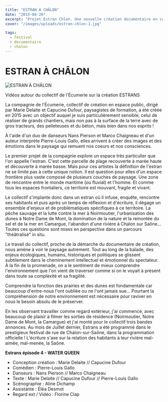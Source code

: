 ```yaml
---
title: "ESTRAN À CHÂLON"
date: "2015-04-20"
excerpt: "Projet Estran Chlon. Une nouvelle création documentaire en cours de développement."
cover: "/images/uploads/estran-chlon-1.jpg"

tags:
  - festival
  - documentaire
  - chalon
---
```


# ESTRAN À CHÂLON

![ESTRAN À CHÂLON](/images/uploads/estran-chlon-1.jpg)

Vidéos autour du collectif de l'Écumerie sur la création ESTRANS

La compagnie de l'Écumerie, collectif de création en espace public, dirigé par Marie Delaite et Capucine Dufour, paysagistes de formation, a été créée en 2015 avec un objectif auquel je suis particulièrement sensible; celui de réaliser de grands chantiers, mais non pas à la surface de la terre avec de gros tracteurs, des pelleteuses et du béton, mais bien dans nos esprits ! 

À l'aide d'un duo de danseurs Nans Pierson et Marco Chaigneau et d'un auteur interprète Pierre-Louis Gallo, elles arrivent à créer des images et des émotions dans le paysage qui remuent nos coeurs et nos consciences. 

Le premier projet de la compagnie explore un espace très particulier que l'on appelle l'estran. C'est cette parcelle de plage recouverte à marée haute et découverte à marée basse. Mais pour ces artistes la définition de l'estran ne se limite pas à cette unique notion. Il est question pour elles d'un espace frontière plus vaste composé de plusieurs couches de paysage. Une zone de rencontre entre le monde maritime (ou fluvial) et l'homme. Et comme tous les espaces frontaliers, ce territoire est mouvant, fragile et vivant. 

Le collectif s'implante donc dans un estran où il infuse, enquête, rencontre ses habitants et puis après un temps de réflexion et d'écriture, il dégage un ensemble d'enjeux et de problématiques spécifiques à ce territoire. La pêche sauvage et la lutte contre la mer à Noirmoutier, l'urbanisation des dunes à Notre Dame de Mont, la domination de la nature et la remontée du sel et de la mer en Camargue, l'abandon d'une rivière à Chalon sur Saône… Toutes ces questions sont mises en perspective dans un parcours "théâtralisé" in situ. 

Le travail du collectif, proche de la démarche du documentaire de création, nous amène à voir le paysage autrement. Tout au long de la balade, des enjeux écologiques, humains, historiques et politiques se glissent subtilement dans le cheminement intellectuel et émotionnel du spectateur. À la fin de la promenade, on a le sentiment de mieux comprendre l'environnement que l'on vient de traverser comme si on le voyait à présent dans toute sa complexité et sa fragilité. 

Comprendre la fonction des prairies et des dunes est fondamentale car beaucoup d'entre-nous l'ont oubliée ou ne l'ont jamais sue... Pourtant la compréhension de notre environnement est nécessaire pour raviver en nous le besoin absolu de le préserver. 

En les observant travailler comme regard extérieur, j'ai commencé, avec beaucoup de plaisir à filmer les sorties de résidence (Noirmoutier, Notre Dame de Mont, la Camargue) et j'ai monté pour le collectif trois bandes annonces. Au mois de Juillet dernier, Estrans a été programmé dans le prestigieux festival de rue de Chalon-sur-Saône, dans la programmation officielle ! L'écriture s'axe sur la relation des habitants à leur rivière mal-aimée, mal-menée, la Saône. 

**Estrans épisode 4 - WATER QUEEN**
- Conception création : Marie Delaite // Capucine Dufour
- Comédien : Pierre-Louis Gallo
- Danseurs : Nans Pierson // Marco Chaigneau
- Texte : Marie Delaite // Capucine Dufour // Pierre-Louis Gallo
- Scénographie : Aline Dichamp
- Assistante : Éléa Desmot
- Regard ext / Vidéo : Florine Clap